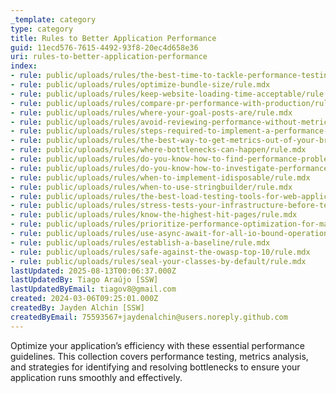 ```yaml
---
_template: category
type: category
title: Rules to Better Application Performance
guid: 11ecd576-7615-4492-93f8-20ec4d658e36
uri: rules-to-better-application-performance
index:
- rule: public/uploads/rules/the-best-time-to-tackle-performance-testing/rule.mdx
- rule: public/uploads/rules/optimize-bundle-size/rule.mdx
- rule: public/uploads/rules/keep-website-loading-time-acceptable/rule.mdx
- rule: public/uploads/rules/compare-pr-performance-with-production/rule.mdx
- rule: public/uploads/rules/where-your-goal-posts-are/rule.mdx
- rule: public/uploads/rules/avoid-reviewing-performance-without-metrics/rule.mdx
- rule: public/uploads/rules/steps-required-to-implement-a-performance-improvement/rule.mdx
- rule: public/uploads/rules/the-best-way-to-get-metrics-out-of-your-browser/rule.mdx
- rule: public/uploads/rules/where-bottlenecks-can-happen/rule.mdx
- rule: public/uploads/rules/do-you-know-how-to-find-performance-problems-with-application-insights/rule.mdx
- rule: public/uploads/rules/do-you-know-how-to-investigate-performance-problems-in-a-net-app/rule.mdx
- rule: public/uploads/rules/when-to-implement-idisposable/rule.mdx
- rule: public/uploads/rules/when-to-use-stringbuilder/rule.mdx
- rule: public/uploads/rules/the-best-load-testing-tools-for-web-applications/rule.mdx
- rule: public/uploads/rules/stress-tests-your-infrastructure-before-testing-your-application/rule.mdx
- rule: public/uploads/rules/know-the-highest-hit-pages/rule.mdx
- rule: public/uploads/rules/prioritize-performance-optimization-for-maximum-business-value/rule.mdx
- rule: public/uploads/rules/use-async-await-for-all-io-bound-operations/rule.mdx
- rule: public/uploads/rules/establish-a-baseline/rule.mdx
- rule: public/uploads/rules/safe-against-the-owasp-top-10/rule.mdx
- rule: public/uploads/rules/seal-your-classes-by-default/rule.mdx
lastUpdated: 2025-08-13T00:06:37.000Z
lastUpdatedBy: Tiago Araújo [SSW]
lastUpdatedByEmail: tiagov8@gmail.com
created: 2024-03-06T09:25:01.000Z
createdBy: Jayden Alchin [SSW]
createdByEmail: 75593567+jaydenalchin@users.noreply.github.com
---
```


Optimize your application’s efficiency with these essential performance guidelines. This collection covers performance testing, metrics analysis, and strategies for identifying and resolving bottlenecks to ensure your application runs smoothly and effectively.
